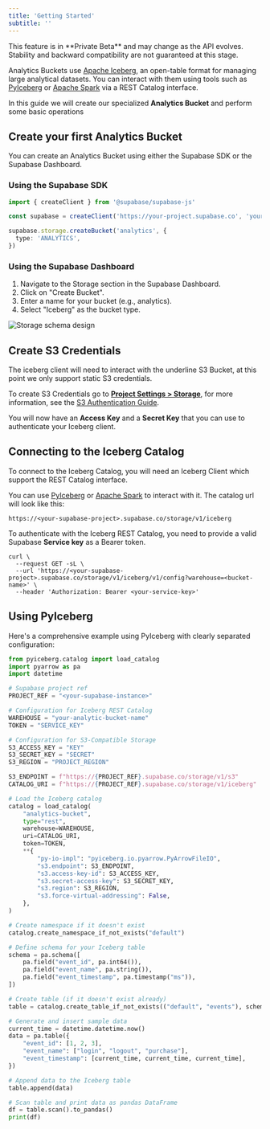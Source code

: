 ```yaml
---
title: 'Getting Started'
subtitle: ''
---
```


<Admonition type="warning">
    This feature is in **Private Beta** and may change as the API evolves.
    Stability and backward compatibility are not guaranteed at this stage.
</Admonition>

Analytics Buckets use [Apache Iceberg](https://iceberg.apache.org/), an open-table format for managing large analytical datasets.
You can interact with them using tools such as [PyIceberg](https://py.iceberg.apache.org/) or [Apache Spark](https://spark.apache.org/) via a REST Catalog interface.

In this guide we will create our specialized **Analytics Bucket** and perform some basic operations

## Create your first Analytics Bucket

You can create an Analytics Bucket using either the Supabase SDK or the Supabase Dashboard.

### Using the Supabase SDK

```ts
import { createClient } from '@supabase/supabase-js'

const supabase = createClient('https://your-project.supabase.co', 'your-service-key')

supabase.storage.createBucket('analytics', {
  type: 'ANALYTICS',
})
```

### Using the Supabase Dashboard

1. Navigate to the Storage section in the Supabase Dashboard.
2. Click on "Create Bucket".
3. Enter a name for your bucket (e.g., analytics).
4. Select "Iceberg" as the bucket type.

<img alt="Storage schema design" src="/docs/img/storage/iceberg-bucket.png" />

## Create S3 Credentials
The iceberg client will need to interact with the underline S3 Bucket, at this point we only support static S3 credentials.

To create S3 Credentials go to [**Project Settings > Storage**](https://supabase.com/dashboard/project/_/settings/storage), for more information, see the [S3 Authentication Guide](https://supabase.com/docs/guides/storage/s3/authentication).

You will now have an **Access Key** and a **Secret Key** that you can use to authenticate your Iceberg client.

## Connecting to the Iceberg Catalog

To connect to the Iceberg Catalog, you will need an Iceberg Client which support the REST Catalog interface.

You can use [PyIceberg](https://py.iceberg.apache.org/) or [Apache Spark](https://spark.apache.org/) to interact with it.
The catalog url will look like this:

```
https://<your-supabase-project>.supabase.co/storage/v1/iceberg
```

To authenticate with the Iceberg REST Catalog, you need to provide a valid Supabase **Service key** as a Bearer token.

```
curl \
  --request GET -sL \
  --url 'https://<your-supabase-project>.supabase.co/storage/v1/iceberg/v1/config?warehouse=<bucket-name>' \
  --header 'Authorization: Bearer <your-service-key>'
```

## Using PyIceberg
Here's a comprehensive example using PyIceberg with clearly separated configuration:

```python
from pyiceberg.catalog import load_catalog
import pyarrow as pa
import datetime

# Supabase project ref
PROJECT_REF = "<your-supabase-instance>"

# Configuration for Iceberg REST Catalog
WAREHOUSE = "your-analytic-bucket-name"
TOKEN = "SERVICE_KEY"

# Configuration for S3-Compatible Storage
S3_ACCESS_KEY = "KEY"
S3_SECRET_KEY = "SECRET"
S3_REGION = "PROJECT_REGION"

S3_ENDPOINT = f"https://{PROJECT_REF}.supabase.co/storage/v1/s3"
CATALOG_URI = f"https://{PROJECT_REF}.supabase.co/storage/v1/iceberg"

# Load the Iceberg catalog
catalog = load_catalog(
    "analytics-bucket",
    type="rest",
    warehouse=WAREHOUSE,
    uri=CATALOG_URI,
    token=TOKEN,
    **{
        "py-io-impl": "pyiceberg.io.pyarrow.PyArrowFileIO",
        "s3.endpoint": S3_ENDPOINT,
        "s3.access-key-id": S3_ACCESS_KEY,
        "s3.secret-access-key": S3_SECRET_KEY,
        "s3.region": S3_REGION,
        "s3.force-virtual-addressing": False,
    },
)

# Create namespace if it doesn't exist
catalog.create_namespace_if_not_exists("default")

# Define schema for your Iceberg table
schema = pa.schema([
    pa.field("event_id", pa.int64()),
    pa.field("event_name", pa.string()),
    pa.field("event_timestamp", pa.timestamp("ms")),
])

# Create table (if it doesn't exist already)
table = catalog.create_table_if_not_exists(("default", "events"), schema=schema)

# Generate and insert sample data
current_time = datetime.datetime.now()
data = pa.table({
    "event_id": [1, 2, 3],
    "event_name": ["login", "logout", "purchase"],
    "event_timestamp": [current_time, current_time, current_time],
})

# Append data to the Iceberg table
table.append(data)

# Scan table and print data as pandas DataFrame
df = table.scan().to_pandas()
print(df)
```